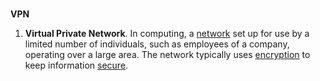 ==={{Initialism}}===
'''VPN''' 
# '''Virtual Private Network'''. In computing, a [[network]] set up for use by a limited number of individuals, such as employees of a company, operating over a large area.  The network typically uses [[encryption]] to keep information [[secure]].